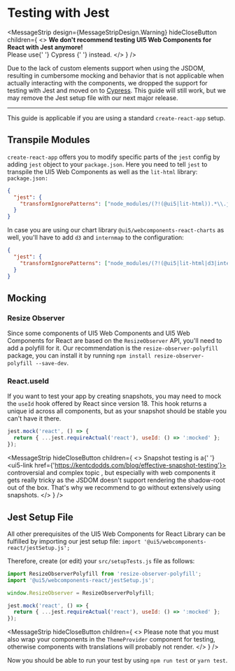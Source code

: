 
<Meta title="Testing with Jest" />

# Testing with Jest

<MessageStrip
  design={MessageStripDesign.Warning}
  hideCloseButton
  children={
    <>
      <b>We don't recommend testing UI5 Web Components for React with Jest anymore!</b>
      <br />
      Please use{' '}
      <ui5-link href="https://sap.github.io/ui5-webcomponents-react/?path=/docs/testing-with-cypress-setup--docs">
        Cypress
      </ui5-link>{' '}
      instead.
    </>
  }
/>

Due to the lack of custom elements support when using the JSDOM, resulting in cumbersome mocking and behavior that is not applicable when actually interacting with the components, we dropped the support for testing with Jest and moved on to [Cypress](https://sap.github.io/ui5-webcomponents-react/?path=/docs/testing-with-cypress-setup--docs). This guide will still work, but we may remove the Jest setup file with our next major release.

---

This guide is applicable if you are using a standard `create-react-app` setup.

## Transpile Modules

`create-react-app` offers you to modify specific parts of the `jest` config by adding `jest` object to your `package.json`.
Here you need to tell `jest` to transpile the UI5 Web Components as well as the `lit-html` library:<br />
`package.json:`

```json
{
  "jest": {
    "transformIgnorePatterns": ["node_modules/(?!(@ui5|lit-html)).*\\.js$"]
  }
}
```

In case you are using our chart library `@ui5/webcomponents-react-charts` as well, you'll have to add `d3` and `internmap` to the configuration:

```json
{
  "jest": {
    "transformIgnorePatterns": ["node_modules/(?!(@ui5|lit-html|d3|internmap)).*\\.js$"]
  }
}
```

## Mocking

### Resize Observer

Since some components of UI5 Web Components and UI5 Web Components for React are based on the `ResizeObserver` API, you'll need to add a polyfill for it.
Our recommendation is the `resize-observer-polyfill` package, you can install it by running `npm install resize-observer-polyfill --save-dev`.

### React.useId

If you want to test your app by creating snapshots, you may need to mock the `useId` hook offered by React since version 18.
This hook returns a unique id across all components, but as your snapshot should be stable you can't have it there.

```js
jest.mock('react', () => {
  return { ...jest.requireActual('react'), useId: () => ':mocked' };
});
```

<MessageStrip
  hideCloseButton
  children={
    <>
      Snapshot testing is a{' '}
      <ui5-link href={'https://kentcdodds.com/blog/effective-snapshot-testing'}>
        controversial and complex topic
      </ui5-link>
      , but especially with web components it gets really tricky as the JSDOM doesn't support rendering the shadow-root out
      of the box. That's why we recommend to go without extensively using snapshots.
    </>
  }
/>

## Jest Setup File

All other prerequisites of the UI5 Web Components for React Library can be fulfilled by importing our jest setup file:
`import '@ui5/webcomponents-react/jestSetup.js';`

Therefore, create (or edit) your `src/setupTests.js` file as follows:

```js
import ResizeObserverPolyfill from 'resize-observer-polyfill';
import '@ui5/webcomponents-react/jestSetup.js';

window.ResizeObserver = ResizeObserverPolyfill;

jest.mock('react', () => {
  return { ...jest.requireActual('react'), useId: () => ':mocked' };
});
```

<MessageStrip
  hideCloseButton
  children={
    <>
      Please note that you must also wrap your components in the `ThemeProvider` component for testing, otherwise
      components with translations will probably not render.
    </>
  }
/>

Now you should be able to run your test by using `npm run test` or `yarn test`.

<div style={{ height: 'var(--_ui5_bar_base_height)' }} />
<Footer style={{ position: 'fixed', bottom: 0, zIndex: 2, maxHeight: 'var(--_ui5_bar_base_height)' }} />
